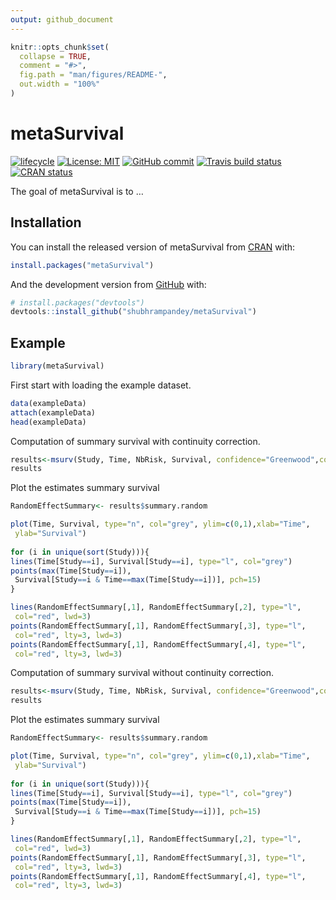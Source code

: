 ```yaml
---
output: github_document
---
```


<!-- README.md is generated from README.Rmd. Please edit that file -->

```r
knitr::opts_chunk$set(
  collapse = TRUE,
  comment = "#>",
  fig.path = "man/figures/README-",
  out.width = "100%"
)
```

# metaSurvival

<!-- badges: start -->
[![lifecycle](https://img.shields.io/badge/lifecycle-experimental-orange.svg)](https://www.tidyverse.org/lifecycle/#experimental)
[![License: MIT](https://img.shields.io/badge/License-MIT-blue.svg)](https://opensource.org/licenses/MIT)
[![GitHub commit](https://img.shields.io/github/last-commit/shubhrampandey/metaSurvival)](https://github.com/shubhrampandey/metaSurvival/commit/master)
[![Travis build status](https://travis-ci.com/shubhrampandey/metaSurvival.svg?branch=master)](https://travis-ci.com/shubhrampandey/metaSurvival)
[![CRAN status](https://www.r-pkg.org/badges/version/metaSurvival)](https://CRAN.R-project.org/package=metaSurvival)
<!-- badges: end -->

The goal of metaSurvival is to ...

## Installation

You can install the released version of metaSurvival from [CRAN](https://CRAN.R-project.org) with:

``` r
install.packages("metaSurvival")
```

And the development version from [GitHub](https://github.com/) with:

``` r
# install.packages("devtools")
devtools::install_github("shubhrampandey/metaSurvival")
```
## Example

```r
library(metaSurvival)
```

First start with loading the example dataset.

```r
data(exampleData)
attach(exampleData)
head(exampleData)
```

Computation of summary survival with continuity correction.

```r
results<-msurv(Study, Time, NbRisk, Survival, confidence="Greenwood",correctionFlag = T,correctionVal = c(0.25,0.5))
results
```

Plot the estimates summary survival

```r
RandomEffectSummary<- results$summary.random

plot(Time, Survival, type="n", col="grey", ylim=c(0,1),xlab="Time",
 ylab="Survival")
 
for (i in unique(sort(Study))){
lines(Time[Study==i], Survival[Study==i], type="l", col="grey")
points(max(Time[Study==i]),
 Survival[Study==i & Time==max(Time[Study==i])], pch=15)
}

lines(RandomEffectSummary[,1], RandomEffectSummary[,2], type="l",
 col="red", lwd=3)
points(RandomEffectSummary[,1], RandomEffectSummary[,3], type="l",
 col="red", lty=3, lwd=3)
points(RandomEffectSummary[,1], RandomEffectSummary[,4], type="l",
 col="red", lty=3, lwd=3)
```

Computation of summary survival without continuity correction.

```r
results<-msurv(Study, Time, NbRisk, Survival, confidence="Greenwood",correctionFlag = F)
results
```

Plot the estimates summary survival

```r
RandomEffectSummary<- results$summary.random

plot(Time, Survival, type="n", col="grey", ylim=c(0,1),xlab="Time",
 ylab="Survival")
 
for (i in unique(sort(Study))){
lines(Time[Study==i], Survival[Study==i], type="l", col="grey")
points(max(Time[Study==i]),
 Survival[Study==i & Time==max(Time[Study==i])], pch=15)
}

lines(RandomEffectSummary[,1], RandomEffectSummary[,2], type="l",
 col="red", lwd=3)
points(RandomEffectSummary[,1], RandomEffectSummary[,3], type="l",
 col="red", lty=3, lwd=3)
points(RandomEffectSummary[,1], RandomEffectSummary[,4], type="l",
 col="red", lty=3, lwd=3)
```
